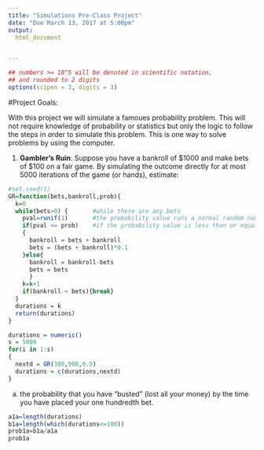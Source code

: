 ```yaml
---
title: "Simulations Pre-Class Project"
date: "Due March 13, 2017 at 5:00pm"
output:
  html_document


---
```


<style type="text/css">
.table {

    width: 80%;
    margin-left:10%; 
    margin-right:10%;
}
</style>
```r
## numbers >= 10^5 will be denoted in scientific notation,
## and rounded to 2 digits
options(scipen = 3, digits = 3)
```




#Project Goals:


With this project we will simulate a famoues probability problem. This will not require knowledge of probability or statistics but only the logic to follow the steps in order to simulate this problem. This is one way to solve problems by using the computer. 

 1. **Gambler's Ruin**: Suppose you have a bankroll of $1000 and make bets of $100 on a fair game. By simulating the outcome directly for at most 5000 iterations of the game (or hands), estimate:
 
```r
#set.seed(1)
GR=function(bets,bankroll,prob){
  k=0
  while(bets>0) {       #while there are any bets
    pval=runif(1)       #the probability value runs a normal random number
    if(pval <= prob)    #if the probability value is less than or equal to the given 'prob' argument then run...
    {
      bankroll = bets + bankroll     
      bets = (bets + bankroll)*0.1
    }else{
      bankroll = bankroll-bets
      bets = bets
      }
    k=k+1
    if(bankroll < bets){break}
  }
  durations = k
  return(durations)
}

durations = numeric()
s = 5000
for(i in 1:s)
{
  nextd = GR(100,900,0.5)
  durations = c(durations,nextd)
}

```

a. the probability that you have "busted" (lost all your money) by the time you have placed your one hundredth bet.
```r
a1a=length(durations)
b1a=length(which(durations<=100))
prob1a=b1a/a1a
prob1a

```


